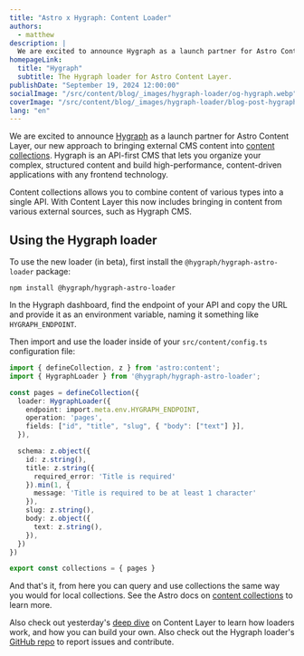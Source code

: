 ```yaml
---
title: "Astro x Hygraph: Content Loader"
authors:
  - matthew
description: |
  We are excited to announce Hygraph as a launch partner for Astro Content Layer.
homepageLink:
  title: "Hygraph"
  subtitle: The Hygraph loader for Astro Content Layer.
publishDate: "September 19, 2024 12:00:00"
socialImage: "/src/content/blog/_images/hygraph-loader/og-hygraph.webp"
coverImage: "/src/content/blog/_images/hygraph-loader/blog-post-hygraph.webp"
lang: "en"
---
```



We are excited to announce [Hygraph](https://hygraph.com/) as a launch partner for Astro Content Layer, our new approach to bringing external CMS content into [content collections](https://docs.astro.build/en/guides/content-collections/). Hygraph is an API-first CMS that lets you organize your complex, structured content and build high-performance, content-driven applications with any frontend technology.

Content collections allows you to combine content of various types into a single API. With Content Layer this now includes bringing in content from various external sources, such as Hygraph CMS.

## Using the Hygraph loader

To use the new loader (in beta), first install the `@hygraph/hygraph-astro-loader` package:

```shell
npm install @hygraph/hygraph-astro-loader
```

In the Hygraph dashboard, find the endpoint of your API and copy the URL and provide it as an environment variable, naming it something like `HYGRAPH_ENDPOINT`.

Then import and use the loader inside of your `src/content/config.ts` configuration file:

```ts
import { defineCollection, z } from 'astro:content';
import { HygraphLoader } from '@hygraph/hygraph-astro-loader';

const pages = defineCollection({
  loader: HygraphLoader({
    endpoint: import.meta.env.HYGRAPH_ENDPOINT,
    operation: 'pages',
    fields: ["id", "title", "slug", { "body": ["text"] }],
  }),

  schema: z.object({
    id: z.string(),
    title: z.string({
      required_error: 'Title is required'
    }).min(1, {
      message: 'Title is required to be at least 1 character'
    }),
    slug: z.string(),
    body: z.object({
      text: z.string(),
    }),
  })
})

export const collections = { pages }
```

And that's it, from here you can query and use collections the same way you would for local collections. See the Astro docs on [content collections](https://docs.astro.build/en/guides/content-collections/) to learn more.

Also check out yesterday's [deep dive](/blog/content-layer-deep-dive/) on Content Layer to learn how loaders work, and how you can build your own. Also check out the Hygraph loader's [GitHub repo](https://github.com/hygraph/hygraph-astro-loader) to report issues and contribute.
